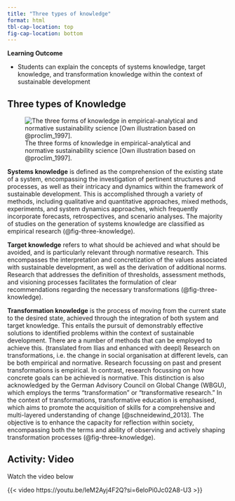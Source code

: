 ```yaml
---
title: "Three types of knowledge"
format: html 
tbl-cap-location: top
fig-cap-location: bottom
---
```


::::: learning
::: learning-header
**Learning Outcome**
:::

::: learning-body
-   Students can explain the concepts of systems knowledge, target knowledge, and transformation knowledge within the context of sustainable development
:::
:::::

## Three types of Knowledge

![The three forms of knowledge in empirical-analytical and normative sustainability science [Own illustration based on @proclim_1997].](images/Three-Knowledge-Types.jpg){#fig-three-knowledge}

**Systems knowledge** is defined as the comprehension of the existing state of a system, encompassing the investigation of pertinent structures and processes, as well as their intricacy and dynamics within the framework of sustainable development. This is accomplished through a variety of methods, including qualitative and quantitative approaches, mixed methods, experiments, and system dynamics approaches, which frequently incorporate forecasts, retrospectives, and scenario analyses. The majority of studies on the generation of systems knowledge are classified as empirical research (@fig-three-knowledge).

**Target knowledge** refers to what should be achieved and what should be avoided, and is particularly relevant through normative research. This encompasses the interpretation and concretization of the values associated with sustainable development, as well as the derivation of additional norms. Research that addresses the definition of thresholds, assessment methods, and visioning processes facilitates the formulation of clear recommendations regarding the necessary transformations (@fig-three-knowledge).

**Transformation knowledge** is the process of moving from the current state to the desired state, achieved through the integration of both system and target knowledge. This entails the pursuit of demonstrably effective solutions to identified problems within the context of sustainable development. There are a number of methods that can be employed to achieve this. (translated from Ilias and enhanced with deepl) Research on transformations, i.e. the change in social organisation at different levels, can be both empirical and normative. Research focussing on past and present transformations is empirical. In contrast, research focussing on how concrete goals can be achieved is normative. This distinction is also acknowledged by the German Advisory Council on Global Change (WBGU), which employs the terms "transformation" or "transformative research." In the context of transformations, transformative education is emphasised, which aims to promote the acquisition of skills for a comprehensive and multi-layered understanding of change [@schneidewind_2013]. The objective is to enhance the capacity for reflection within society, encompassing both the terms and ability of observing and actively shaping transformation processes (@fig-three-knowledge).

::: {.callout-caution collapse="false" icon="false"}
## Activity: Video

Watch the video below

{{< video https://youtu.be/IeM2Ayj4F2Q?si=6eloPi0Jc02A8-U3 >}}
:::
